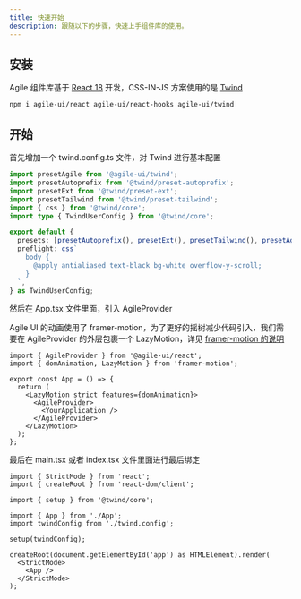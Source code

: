 ```yaml
---
title: 快速开始
description: 跟随以下的步骤，快速上手组件库的使用。
---
```


## 安装

Agile 组件库基于 [React 18](https://reactjs.org/) 开发，CSS-IN-JS 方案使用的是 [Twind](https://twind.style/)

```shell
npm i agile-ui/react agile-ui/react-hooks agile-ui/twind
```

## 开始

首先增加一个 twind.config.ts 文件，对 Twind 进行基本配置

```ts
import presetAgile from '@agile-ui/twind';
import presetAutoprefix from '@twind/preset-autoprefix';
import presetExt from '@twind/preset-ext';
import presetTailwind from '@twind/preset-tailwind';
import { css } from '@twind/core';
import type { TwindUserConfig } from '@twind/core';

export default {
  presets: [presetAutoprefix(), presetExt(), presetTailwind(), presetAgile()],
  preflight: css`
    body {
      @apply antialiased text-black bg-white overflow-y-scroll;
    }
  `,
} as TwindUserConfig;
```

然后在 App.tsx 文件里面，引入 AgileProvider

Agile UI 的动画使用了 framer-motion，为了更好的摇树减少代码引入，我们需要在 AgileProvider 的外层包裹一个 LazyMotion，详见 [framer-motion 的说明](https://www.framer.com/docs/guide-reduce-bundle-size/)

```tsx
import { AgileProvider } from '@agile-ui/react';
import { domAnimation, LazyMotion } from 'framer-motion';

export const App = () => {
  return (
    <LazyMotion strict features={domAnimation}>
      <AgileProvider>
        <YourApplication />
      </AgileProvider>
    </LazyMotion>
  );
};
```

最后在 main.tsx 或者 index.tsx 文件里面进行最后绑定

```tsx
import { StrictMode } from 'react';
import { createRoot } from 'react-dom/client';

import { setup } from '@twind/core';

import { App } from './App';
import twindConfig from './twind.config';

setup(twindConfig);

createRoot(document.getElementById('app') as HTMLElement).render(
  <StrictMode>
    <App />
  </StrictMode>
);
```
